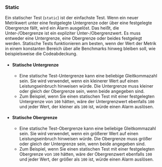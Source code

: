 ### Static

Ein statischer Test (`static`) ist der einfachste Test.
Wenn ein neuer Metrikwert unter eine festgelegte Untergrenze oder über eine festgelegte Obergrenze fällt, wird ein Alarm ausgelöst.
Das heißt, die Unter-/Obergrenze ist ein expliziter Unter-/Obergrenzwert.
Es muss entweder eine Untergrenze, eine Obergrenze oder beides festgelegt werden.
Statische Tests funktionieren am besten, wenn der Wert der Metrik in einem konstanten Bereich über alle Benchmarks hinweg bleiben soll,
wie beispielsweise die Codeabdeckung.

- #### Statische Untergrenze
  - Eine statische Test-Untergrenze kann eine beliebige Gleitkommazahl sein.
Sie wird verwendet, wenn ein kleinerer Wert auf einen Leistungseinbruch hinweisen würde.
Die Untergrenze muss kleiner oder gleich der Obergrenze sein, wenn beide angegeben sind.
  - Zum Beispiel, wenn Sie einen statischen Test mit einer festgelegten Untergrenze von `100` hätten,
wäre der Untergrenzwert ebenfalls `100` und
jeder Wert, der kleiner als `100` ist, würde einen Alarm auslösen.
- #### Statische Obergrenze
  - Eine statische Test-Obergrenze kann eine beliebige Gleitkommazahl sein.
Sie wird verwendet, wenn ein größerer Wert auf einen Leistungseinbruch hinweisen würde.
Die Obergrenze muss größer oder gleich der Untergrenze sein, wenn beide angegeben sind.
  - Zum Beispiel, wenn Sie einen statischen Test mit einer festgelegten Obergrenze von `100` hätten,
wäre der Obergrenzwert ebenfalls `100` und
jeder Wert, der größer als `100` ist, würde einen Alarm auslösen.